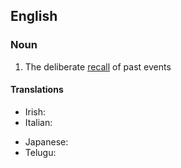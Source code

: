 ==English==

===Noun===
{{en-noun}}

# The deliberate [[recall]] of past events

====Translations====
{{trans-top|the deliberate recall of past events}}
* Irish: {{t|ga|aisbhreathnú|m}}
* Italian: {{t|it|retrospezione|f}}
{{trans-mid}}
* Japanese: {{t|ja|懐古|tr=かいこ, kaiko|sc=Jpan}}
* Telugu: {{t+|te|సింహావలోకనము|sc=Telu}}
{{trans-bottom}}